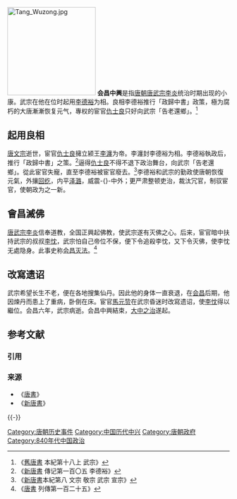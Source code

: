 [[File:Tang_Wuzong.jpg|200px]]
'''会昌中興'''是指[[唐朝|唐朝]][[唐武宗|唐武宗李炎]]统治时期出现的小康。武宗在他在位时起用[[李德裕|李德裕]]为相。良相李德裕推行「政歸中書」政策，極为腐朽的大唐漸漸恢复元气，專权的宦官[[仇士良|仇士良]]只好向武宗「告老還鄉」。<ref>《[[舊唐書|舊唐書]] 本紀第十八上  武宗》</ref>

==起用良相==
[[唐文宗|唐文宗]]逝世，宦官[[仇士良|仇士良]]擁立颍王[[唐武宗|李瀍]]为帝。李瀍封李德裕为相。李德裕執政后，推行「政歸中書」之策。<ref>《[[新唐書|新唐書]] 傳记第一百〇五  李德裕》</ref>逼得[[仇士良|仇士良]]不得不退下政治舞台，向武宗「告老還鄉」。從此宦官失寵，直至李德裕被宦官廢去。<ref>《[[新唐書|新唐書]]本紀第八  文宗 敬宗 武宗 宣宗》</ref>李德裕和武宗的勤政使唐朝恢復元氣，外攘[[回纥|回纥]]，内平[[唐平刘稹之战|泽潞]]，威震-{}-中外；更严肃整顿吏治，裁汰冗官，制驭宦官，使朝政为之一新。

==會昌滅佛==
{{main|會昌毀佛}}
{{参见|三武一宗}}
[[唐武宗|唐武宗李炎]]信奉道教，全国正興起佛教，使武宗遂有灭佛之心。后来，宦官暗中扶持武宗的叔叔[[李忱|李忱]]，武宗怕自己帝位不保，便下令追殺李忱，又下令灭佛，使李忱无處隐身。此事史称[[會昌毀佛|会昌灭法]]。<ref>《[[唐書|唐書]] 列傳第一百二十五》</ref>

==改寫遗诏==
武宗希望长生不老，便在各地搜集仙丹。因此他的身体一直衰退，在[[会昌_(唐朝)|会昌]]后期，他因煉丹而患上了重病，卧倒在床。宦官[[馬元贽|馬元贽]]在武宗昏迷时改寫遗诏，使[[李忱|李忱]]得以繼位。会昌六年，武宗病逝。会昌中興結束，[[大中之治|大中之治]]遂起。

==参考文献==
=== 引用 ===
{{Reflist|2}}

=== 来源 ===
* 《[[唐書|唐書]]》
* 《[[新唐書|新唐書]]》

{{-}}
{{唐朝历史事件}}

[[Category:唐朝历史事件|Category:唐朝历史事件]]
[[Category:中国历代中兴|Category:中国历代中兴]]
[[Category:唐朝政府|Category:唐朝政府]]
[[Category:840年代中国政治|Category:840年代中国政治]]